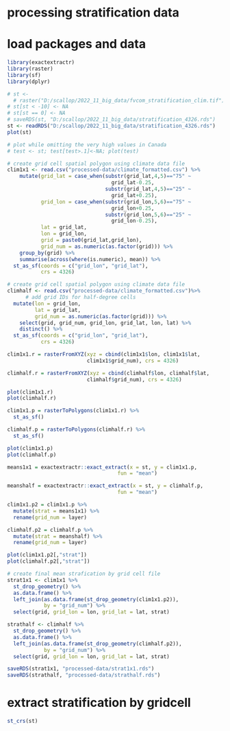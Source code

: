 # processing stratification data

# load packages and data
```r
library(exactextractr)
library(raster)
library(sf)
library(dplyr)

# st <- 
  # raster("D:/scallop/2022_11_big_data/fvcom_stratification_clim.tif") %>% raster::projectRaster(., crs = 4326)
# st[st < -10] <- NA
# st[st == 0] <- NA
# saveRDS(st, "D:/scallop/2022_11_big_data/stratification_4326.rds")
st <- readRDS("D:/scallop/2022_11_big_data/stratification_4326.rds")
plot(st)

# plot while omitting the very high values in Canada
# test <- st; test[test>.1]<-NA; plot(test)

# create grid cell spatial polygon using climate data file
clim1x1 <- read.csv("processed-data/climate_formatted.csv") %>%
    mutate(grid_lat = case_when(substr(grid_lat,4,5)=="75" ~
                                  grid_lat-0.25,
                                substr(grid_lat,4,5)=="25" ~
                                  grid_lat+0.25),
           grid_lon = case_when(substr(grid_lon,5,6)=="75" ~
                                  grid_lon+0.25,
                                substr(grid_lon,5,6)=="25" ~
                                  grid_lon-0.25),
           lat = grid_lat,
           lon = grid_lon,
           grid = paste0(grid_lat,grid_lon),
           grid_num = as.numeric(as.factor(grid))) %>%
    group_by(grid) %>%
    summarise(across(where(is.numeric), mean)) %>%
  st_as_sf(coords = c("grid_lon", "grid_lat"),
           crs = 4326)

# create grid cell spatial polygon using climate data file
climhalf <- read.csv("processed-data/climate_formatted.csv")%>%
      # add grid IDs for half-degree cells
  mutate(lon = grid_lon,
         lat = grid_lat,
         grid_num = as.numeric(as.factor(grid))) %>%
    select(grid, grid_num, grid_lon, grid_lat, lon, lat) %>%
    distinct() %>%
  st_as_sf(coords = c("grid_lon", "grid_lat"),
           crs = 4326)

clim1x1.r = rasterFromXYZ(xyz = cbind(clim1x1$lon, clim1x1$lat, 
                          clim1x1$grid_num), crs = 4326)

climhalf.r = rasterFromXYZ(xyz = cbind(climhalf$lon, climhalf$lat, 
                          climhalf$grid_num), crs = 4326)

plot(clim1x1.r)
plot(climhalf.r)

clim1x1.p = rasterToPolygons(clim1x1.r) %>%
  st_as_sf()

climhalf.p = rasterToPolygons(climhalf.r) %>%
  st_as_sf()

plot(clim1x1.p)
plot(climhalf.p)

means1x1 = exactextractr::exact_extract(x = st, y = clim1x1.p, 
                                    fun = "mean")

meanshalf = exactextractr::exact_extract(x = st, y = climhalf.p, 
                                    fun = "mean")

clim1x1.p2 = clim1x1.p %>%
  mutate(strat = means1x1) %>%
  rename(grid_num = layer)

climhalf.p2 = climhalf.p %>%
  mutate(strat = meanshalf) %>%
  rename(grid_num = layer)

plot(clim1x1.p2[,"strat"])
plot(climhalf.p2[,"strat"])

# create final mean strafication by grid cell file
strat1x1 <- clim1x1 %>%
  st_drop_geometry() %>%
  as.data.frame() %>%
  left_join(as.data.frame(st_drop_geometry(clim1x1.p2)), 
            by = "grid_num") %>%
  select(grid, grid_lon = lon, grid_lat = lat, strat)

strathalf <- climhalf %>%
  st_drop_geometry() %>%
  as.data.frame() %>%
  left_join(as.data.frame(st_drop_geometry(climhalf.p2)), 
            by = "grid_num") %>%
  select(grid, grid_lon = lon, grid_lat = lat, strat)

saveRDS(strat1x1, "processed-data/strat1x1.rds")
saveRDS(strathalf, "processed-data/strathalf.rds")

```
# extract stratification by gridcell
```r
st_crs(st)



```

